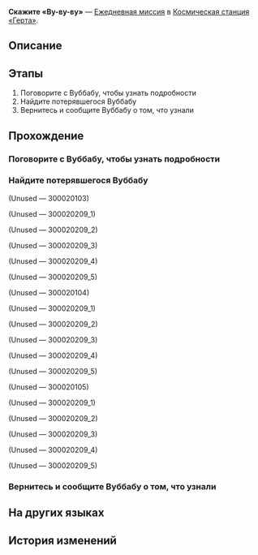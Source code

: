 {{Дополнить|Диалоги.}}
{{Миссия Инфобокс
|id              = 3000203
|Название        = 
|Изображение     = Миссия Освоения Скажите «Ву-ву-ву».png
|Тип             = Ежедневная миссия
|События         = 
|Глава           = 
|Условия         = 
|Персонажи       = Волнующийся Вуббабу; Вуббабу с кружащейся головой; Первопроходец; Счастливый Вуббабу
|СтартЛокация    = Зона поддержки
|Мир             = Космическая станция «Герта»
|Локации         = Зона поддержки
|Предыдущая      = 
|Следующая       = 
|Награды         = Кредиты*5 000
}}
'''Скажите «Ву-ву-ву»''' — [[Ежедневная миссия]] в [[Космическая станция «Герта»]].

==Описание==
{{Описание|<!--официальное описание из Перекрёстка судеб-->}}

==Этапы==
# Поговорите с Вуббабу, чтобы узнать подробности
# Найдите потерявшегося Вуббабу
# Вернитесь и сообщите Вуббабу о том, что узнали

==Прохождение==
{{Дополнить}}


===Поговорите с Вуббабу, чтобы узнать подробности===
{{Описание миссии|локация=Зона поддержки|Вам попался очень встревоженный Вуббабу. Спросите у него, что случилось}}
{{Диалог Начало}}

{{Диалог Конец}}

===Найдите потерявшегося Вуббабу===
{{Описание миссии|локация=Зона поддержки|Ву-бу-у, ву-бу-у... Путь назад я не найду...}}
{{Диалог Начало}}


;(Unused &mdash; 300020103)
:<!--0.5-second delay-->
::<!--0.5-second delay-->

;(Unused &mdash; 300020209_1)
<!--Unknown TalkSentence: 300020209-->
:<!--Unknown TalkSentence: 300020214-->

;(Unused &mdash; 300020209_2)
<!--Unknown TalkSentence: 300020210-->
:<!--Unknown TalkSentence: 300020214-->

;(Unused &mdash; 300020209_3)
<!--Unknown TalkSentence: 300020211-->
:<!--Unknown TalkSentence: 300020214-->

;(Unused &mdash; 300020209_4)
<!--Unknown TalkSentence: 300020212-->
:<!--Unknown TalkSentence: 300020214-->

;(Unused &mdash; 300020209_5)
<!--Unknown TalkSentence: 300020213-->
:<!--Unknown TalkSentence: 300020214-->

;(Unused &mdash; 300020104)
:<!--0.5-second delay-->
::<!--0.5-second delay-->

;(Unused &mdash; 300020209_1)
<!--Unknown TalkSentence: 300020209-->
:<!--Unknown TalkSentence: 300020214-->

;(Unused &mdash; 300020209_2)
<!--Unknown TalkSentence: 300020210-->
:<!--Unknown TalkSentence: 300020214-->

;(Unused &mdash; 300020209_3)
<!--Unknown TalkSentence: 300020211-->
:<!--Unknown TalkSentence: 300020214-->

;(Unused &mdash; 300020209_4)
<!--Unknown TalkSentence: 300020212-->
:<!--Unknown TalkSentence: 300020214-->

;(Unused &mdash; 300020209_5)
<!--Unknown TalkSentence: 300020213-->
:<!--Unknown TalkSentence: 300020214-->

;(Unused &mdash; 300020105)
:<!--0.5-second delay-->
::<!--0.5-second delay-->

;(Unused &mdash; 300020209_1)
<!--Unknown TalkSentence: 300020209-->
:<!--Unknown TalkSentence: 300020214-->

;(Unused &mdash; 300020209_2)
<!--Unknown TalkSentence: 300020210-->
:<!--Unknown TalkSentence: 300020214-->

;(Unused &mdash; 300020209_3)
<!--Unknown TalkSentence: 300020211-->
:<!--Unknown TalkSentence: 300020214-->

;(Unused &mdash; 300020209_4)
<!--Unknown TalkSentence: 300020212-->
:<!--Unknown TalkSentence: 300020214-->

;(Unused &mdash; 300020209_5)
<!--Unknown TalkSentence: 300020213-->
:<!--Unknown TalkSentence: 300020214-->
{{Диалог Конец}}

===Вернитесь и сообщите Вуббабу о том, что узнали===
{{Описание миссии|локация=Зона поддержки|Потерявшийся Вуббабу, судя по всему, не отличается умом и сообразительностью. Вернитесь назад и расскажите, что вы нашли.}}
{{Диалог Начало}}

{{Диалог Конец}}

==На других языках==
{{На других языках
|en   = Wooo A Little
|zhs  = 呜呜一下
|zht  = 嗚嗚一下
|ja   = ウーウーっとな！
|ko   = 훌쩍훌쩍
|es   = Un poco de buuu
|fr   = Youhou
|ru   = Скажите «Ву-ву-ву»
|th   = วูวู กันสักหน่อย
|vi   = Wo Wo Xem Nào!
|de   = Ein bisschen Wuh-wuh
|id   = Woo Woo Sebentar
|pt   = Comemore um Pouquinho
}}

==История изменений==
{{История изменений|2.7}}
